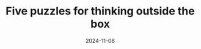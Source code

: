 ---
title: Five puzzles for thinking outside the box
description: A series of geometry puzzles with clever solutions, with a discussion about the role of higher dimensions in math.
date: 2024-11-08
video: piJkuavhV50
source: _2024/puzzles/
credits:
- Lesson by Grant Sanderson
---
